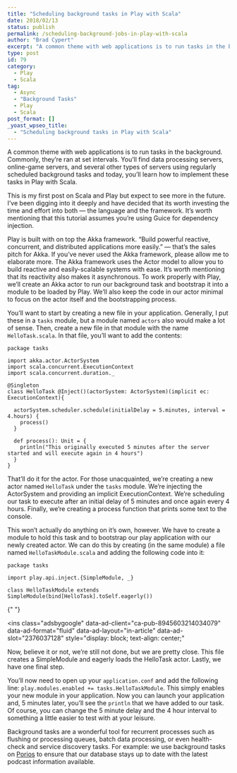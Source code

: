 ```yaml
---
title: "Scheduling background tasks in Play with Scala"
date: 2018/02/13
status: publish
permalink: /scheduling-background-jobs-in-play-with-scala
author: "Brad Cypert"
excerpt: "A common theme with web applications is to run tasks in the background. Commonly, they're ran at set intervals. You'll find data processing servers, online-game servers, and several other types of servers using regularly scheduled background tasks and today, you'll learn how to implement these tasks in Play with Scala."
type: post
id: 79
category:
  - Play
  - Scala
tag:
  - Async
  - "Background Tasks"
  - Play
  - Scala
post_format: []
_yoast_wpseo_title:
  - "Scheduling background tasks in Play with Scala"
---
```


A common theme with web applications is to run tasks in the background. Commonly, they’re ran at set intervals. You’ll find data processing servers, online-game servers, and several other types of servers using regularly scheduled background tasks and today, you’ll learn how to implement these tasks in Play with Scala.

This is my first post on Scala and Play but expect to see more in the future. I’ve been digging into it deeply and have decided that its worth investing the time and effort into both — the language and the framework. It’s worth mentioning that this tutorial assumes you’re using Guice for dependency injection.

Play is built with on top the Akka framework. “Build powerful reactive, concurrent, and distributed applications more easily.” — that’s the sales pitch for Akka. If you’ve never used the Akka framework, please allow me to elaborate more. The Akka framework uses the Actor model to allow you to build reactive and easily-scalable systems with ease. It’s worth mentioning that its reactivity also makes it asynchronous. To work properly with Play, we’ll create an Akka actor to run our background task and bootstrap it into a module to be loaded by Play. We’ll also keep the code in our actor minimal to focus on the actor itself and the bootstrapping process.

You’ll want to start by creating a new file in your application. Generally, I put these in a `tasks` module, but a module named `actors` also would make a lot of sense. Then, create a new file in that module with the name `HelloTask.scala`. In that file, you’ll want to add the contents:

```
package tasks

import akka.actor.ActorSystem
import scala.concurrent.ExecutionContext
import scala.concurrent.duration._

@Singleton
class HelloTask @Inject()(actorSystem: ActorSystem)(implicit ec: ExecutionContext){

  actorSystem.scheduler.schedule(initialDelay = 5.minutes, interval = 4.hours) {
    process()
  }

  def process(): Unit = {
    println("This originally executed 5 minutes after the server started and will execute again in 4 hours")
  }
}

```

That’ll do it for the actor. For those unacquainted, we’re creating a new actor named `HelloTask` under the `tasks` module. We’re injecting the ActorSystem and providing an implicit ExecutionContext. We’re scheduling our task to execute after an initial delay of 5 minutes and once again every 4 hours. Finally, we’re creating a process function that prints some text to the console.

This won’t actually do anything on it’s own, however. We have to create a module to hold this task and to bootstrap our play application with our newly created actor. We can do this by creating (in the same module) a file named `HelloTaskModule.scala` and adding the following code into it:

```
package tasks

import play.api.inject.{SimpleModule, _}

class HelloTaskModule extends SimpleModule(bind[HelloTask].toSelf.eagerly())

```

<script async="" src="//pagead2.googlesyndication.com/pagead/js/adsbygoogle.js"></script>{" "}

<ins
  class="adsbygoogle"
  data-ad-client="ca-pub-8945603214034079"
  data-ad-format="fluid"
  data-ad-layout="in-article"
  data-ad-slot="2376037128"
  style="display: block; text-align: center;"
></ins>
<script>(adsbygoogle = window.adsbygoogle || []).push({});</script>
Now, believe it or not, we’re still not done, but we are pretty close. This file
creates a SimpleModule and eagerly loads the HelloTask actor. Lastly, we have one
final step.

You’ll now need to open up your `application.conf` and add the following line: `play.modules.enabled += tasks.HelloTaskModule`. This simply enables your new module in your application. Now you can launch your application and, 5 minutes later, you’ll see the `println` that we have added to our task. Of course, you can change the 5 minute delay and the 4 hour interval to something a little easier to test with at your leisure.

Background tasks are a wonderful tool for recurrent processes such as flushing or processing queues, batch data processing, or even health-check and service discovery tasks. For example: we use background tasks on [Porios](http://www.porios.com) to ensure that our database stays up to date with the latest podcast information available.
